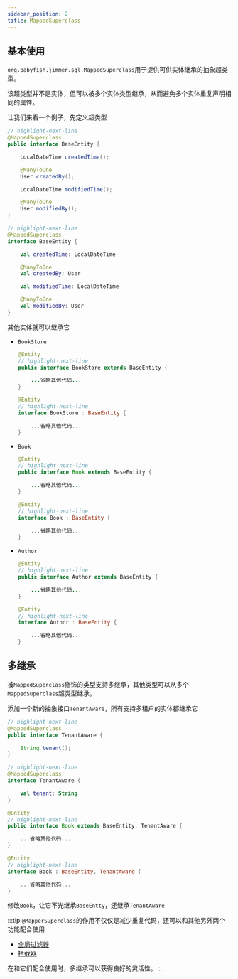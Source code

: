 ```yaml
---
sidebar_position: 2
title: MappedSuperclass
---
```




## 基本使用

`org.babyfish.jimmer.sql.MappedSuperclass`用于提供可供实体继承的抽象超类型。

该超类型并不是实体，但可以被多个实体类型继承，从而避免多个实体重复声明相同的属性。

让我们来看一个例子，先定义超类型

<Tabs groupId="language">
<TabItem value="java" label="Java">

```java title="BaseEntity.java"
// highlight-next-line
@MappedSuperclass
public interface BaseEntity {

    LocalDateTime createdTime();

    @ManyToOne
    User createdBy();

    LocalDateTime modifiedTime();

    @ManyToOne
    User modifiedBy();
}
```

</TabItem>
<TabItem value="kotlin" label="Kotlin">

```kotlin title="BaseEntity.kt"
// highlight-next-line
@MappedSuperclass
interface BaseEntity {

    val createdTime: LocalDateTime

    @ManyToOne
    val createdBy: User

    val modifiedTime: LocalDateTime

    @ManyToOne
    val modifiedBy: User
}
```

</TabItem>
</Tabs>

其他实体就可以继承它

-   `BookStore`

    <Tabs groupId="language">
    <TabItem value="java" label="Java">

    ```java title="BookStore.java"
    @Entity
    // highlight-next-line
    public interface BookStore extends BaseEntity {

        ...省略其他代码...
    }
    ```

    </TabItem>
    <TabItem value="kotlin" label="Kotlin">

    ```kotlin title="BookStore.kt"
    @Entity
    // highlight-next-line
    interface BookStore : BaseEntity {

        ...省略其他代码...
    }
    ```

    </TabItem>
    </Tabs>

-   `Book`

    <Tabs groupId="language">
    <TabItem value="java" label="Java">

    ```java title="Book.java"
    @Entity
    // highlight-next-line
    public interface Book extends BaseEntity {

        ...省略其他代码...
    }
    ```

    </TabItem>
    <TabItem value="kotlin" label="Kotlin">

    ```kotlin title="Book.kt"
    @Entity
    // highlight-next-line
    interface Book : BaseEntity {

        ...省略其他代码...
    }
    ```

    </TabItem>
    </Tabs>

-   `Author`

    <Tabs groupId="language">
    <TabItem value="java" label="Java">

    ```java title="Author.java"
    @Entity
    // highlight-next-line
    public interface Author extends BaseEntity {

        ...省略其他代码...
    }
    ```

    </TabItem>
    <TabItem value="kotlin" label="Kotlin">

    ```kotlin title="Author.kt"
    @Entity
    // highlight-next-line
    interface Author : BaseEntity {

        ...省略其他代码...
    }
    ```

    </TabItem>
    </Tabs>

## 多继承

被`MappedSuperclass`修饰的类型支持多继承，其他类型可以从多个`MappedSuperclass`超类型继承。

添加一个新的抽象接口`TenantAware`，所有支持多租户的实体都继承它

<Tabs groupId="language">
<TabItem value="java" label="Java">

```java title="TenantAware.java"
// highlight-next-line
@MappedSuperclass
public interface TenantAware {

    String tenant();
}
```

</TabItem>
<TabItem value="kotlin" label="Kotlin">

```kotlin title="TenantAware.kt"
// highlight-next-line
@MappedSuperclass
interface TenantAware {

    val tenant: String
}
```

</TabItem>
</Tabs>

<Tabs groupId="language">
<TabItem value="java" label="Java">

```java title="Book.java"
@Entity
// highlight-next-line
public interface Book extends BaseEntity, TenantAware {

    ...省略其他代码...
}
```

</TabItem>
<TabItem value="kotlin" label="Kotlin">

```kotlin title="Book.kt"
@Entity
// highlight-next-line
interface Book : BaseEntity, TenantAware {

    ...省略其他代码...
}
```

</TabItem>
</Tabs>

修改`Book`，让它不光继承`BaseEntty`，还继承`TenantAware`

:::tip
`@MapperSuperclass`的作用不仅仅是减少重复代码，还可以和其他另外两个功能配合使用

-   [全局过滤器](../../query/global-filter)
-   [拦截器](../../mutation/draft-interceptor)

在和它们配合使用时，多继承可以获得良好的灵活性。
:::